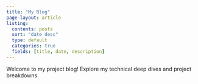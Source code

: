 ```yaml
---
title: "My Blog"
page-layout: article
listing:
  contents: posts
  sort: "date desc"
  type: default
  categories: true
  fields: [title, date, description]
---
```


Welcome to my project blog! Explore my technical deep dives and project breakdowns.

